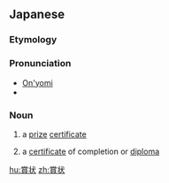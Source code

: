 {{also|賞狀}}
==Japanese==
{{ja-kanjitab|しょう|じょう|yomi=on}}

===Etymology===
{{rfe|ja|From {{etyl|zhx|ja|sort=しょうじょう}} {{m|zh|賞狀}}.}}

===Pronunciation===
* [[音読み|On'yomi]]
* {{IPA|lang=ja|[ɕʲo̞ːd͡ʑʲo̞ː]}}

===Noun===
{{ja-noun|しょうじょう|hhira=しゃうじゃう}}

# a [[prize]] [[certificate]]
#: {{ja-usex|'''賞状'''が授与された。|'''しょうじょう''' が じゅよ された。|The '''prize certificate''' was handed to the winner.}}
# a [[certificate]] of completion or [[diploma]]

[[hu:賞状]]
[[zh:賞状]]